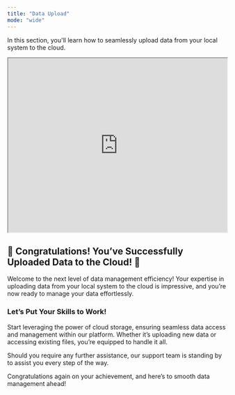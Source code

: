```yaml
---
title: "Data Upload"
mode: "wide"
---
```


In this section, you'll learn how to seamlessly upload data from your local system to the cloud.

<iframe  width="100%" height="400px" src="https://app.sharefable.com/embed/demo/data-upload-8do0p25kqjfzpce0" allowfullscreen></iframe>

## 🎉 Congratulations! You’ve Successfully Uploaded Data to the Cloud! 🎉

Welcome to the next level of data management efficiency! Your expertise in uploading data from your local system to the cloud is impressive, and you’re now ready to manage your data effortlessly.

### Let’s Put Your Skills to Work!
Start leveraging the power of cloud storage, ensuring seamless data access and management within our platform. Whether it’s uploading new data or accessing existing files, you’re equipped to handle it all.

Should you require any further assistance, our support team is standing by to assist you every step of the way.

Congratulations again on your achievement, and here’s to smooth data management ahead!